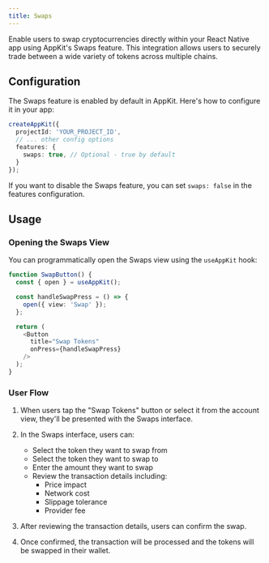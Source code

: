 ```yaml
---
title: Swaps
---
```


Enable users to swap cryptocurrencies directly within your React Native app using AppKit's Swaps feature. This integration allows users to securely trade between a wide variety of tokens across multiple chains.

## Configuration

The Swaps feature is enabled by default in AppKit. Here's how to configure it in your app:

```typescript {4-6}
createAppKit({
  projectId: 'YOUR_PROJECT_ID',
  // ... other config options
  features: {
    swaps: true, // Optional - true by default
  }
});
```

If you want to disable the Swaps feature, you can set `swaps: false` in the features configuration.

## Usage

### Opening the Swaps View

You can programmatically open the Swaps view using the `useAppKit` hook:

```typescript {2, 5}
function SwapButton() {
  const { open } = useAppKit();

  const handleSwapPress = () => {
    open({ view: 'Swap' });
  };

  return (
    <Button
      title="Swap Tokens"
      onPress={handleSwapPress}
    />
  );
}
```

### User Flow

1. When users tap the "Swap Tokens" button or select it from the account view, they'll be presented with the Swaps interface.

2. In the Swaps interface, users can:
   - Select the token they want to swap from
   - Select the token they want to swap to
   - Enter the amount they want to swap
   - Review the transaction details including:
     - Price impact
     - Network cost
     - Slippage tolerance
     - Provider fee

3. After reviewing the transaction details, users can confirm the swap.

4. Once confirmed, the transaction will be processed and the tokens will be swapped in their wallet.